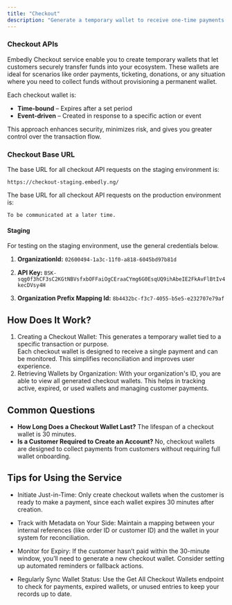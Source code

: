 ```yaml
---
title: "Checkout"
description: "Generate a temporary wallet to receive one-time payments from your customers."
---
```


### Checkout APIs

Embedly Checkout service enable you to create temporary wallets that let customers securely transfer funds into your ecosystem. These wallets are ideal for scenarios like order payments, ticketing, donations, or any situation where you need to collect funds without provisioning a permanent wallet.

Each checkout wallet is:

- **Time-bound** – Expires after a set period
- **Event-driven** – Created in response to a specific action or event

This approach enhances security, minimizes risk, and gives you greater control over the transaction flow.

<Info>

### Checkout Base URL

The base URL for all checkout API requests on the staging environment is:

```http
https://checkout-staging.embedly.ng/
```

The base URL for all checkout API requests on the production environment is:

```http
To be communicated at a later time.
```

</Info>

#### Staging

For testing on the staging environment, use the general credentials below.

1. **OrganizationId:** `02600494-1a3c-11f0-a818-6045bd97b81d`

2. **API Key:** `BSK-sqg0f3hCF3sC2KGtNBVsfxbOFFaiOgCEraaCYmg6G0EsqUQ9ihAbeIE2FkAvFlBtIv4kecDVsy4H`

3. **Organization Prefix Mapping Id:** `8b4432bc-f3c7-4055-b5e5-e232707e79af`

## How Does It Work?

<ol>
	<li>
		Creating a Checkout Wallet: This generates a temporary wallet tied to a
		specific transaction or purpose.
	</li>
	<Info>
		Each checkout wallet is designed to receive a single payment and can be
		monitored. This simplifies reconciliation and improves user experience.
	</Info>
	<li>
		Retrieving Wallets by Organization: With your organization's ID, you are
		able to view all generated checkout wallets. This helps in tracking active,
		expired, or used wallets and managing customer payments.
	</li>
</ol>

## Common Questions

<ul>
	<li>
		<strong>How Long Does a Checkout Wallet Last?</strong> The lifespan of a
		checkout wallet is 30 minutes.
	</li>
	<li>
		<strong>Is a Customer Required to Create an Account?</strong> No, checkout
		wallets are designed to collect payments from customers without requiring
		full wallet onboarding.
	</li>
</ul>

## Tips for Using the Service

- Initiate Just-in-Time: Only create checkout wallets when the customer is ready to make a payment, since each wallet expires 30 minutes after creation.

- Track with Metadata on Your Side: Maintain a mapping between your internal references (like order ID or customer ID) and the wallet in your system for reconciliation.

- Monitor for Expiry: If the customer hasn’t paid within the 30-minute window, you’ll need to generate a new checkout wallet. Consider setting up automated reminders or fallback actions.

- Regularly Sync Wallet Status: Use the Get All Checkout Wallets endpoint to check for payments, expired wallets, or unused entries to keep your records up to date.

